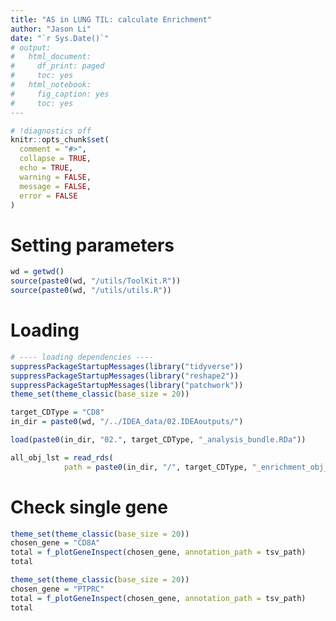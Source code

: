 ```yaml
---
title: "AS in LUNG TIL: calculate Enrichment"
author: "Jason Li"
date: "`r Sys.Date()`"
# output:
#   html_document:
#     df_print: paged
#     toc: yes
#   html_notebook:
#     fig_caption: yes
#     toc: yes
---
```


```r
# !diagnostics off
knitr::opts_chunk$set(
  comment = "#>",
  collapse = TRUE,
  echo = TRUE,
  warning = FALSE,
  message = FALSE,
  error = FALSE
)
```

# Setting parameters 
```r
wd = getwd()
source(paste0(wd, "/utils/ToolKit.R"))
source(paste0(wd, "/utils/utils.R"))

```

# Loading 
```r
# ---- loading dependencies ----
suppressPackageStartupMessages(library("tidyverse"))
suppressPackageStartupMessages(library("reshape2"))
suppressPackageStartupMessages(library("patchwork"))
theme_set(theme_classic(base_size = 20))

target_CDType = "CD8"
in_dir = paste0(wd, "/../IDEA_data/02.IDEAoutputs/")

load(paste0(in_dir, "02.", target_CDType, "_analysis_bundle.RDa"))

all_obj_lst = read_rds(
            path = paste0(in_dir, "/", target_CDType, "_enrichment_obj_lst.rds"))
```



# Check single gene
```r
theme_set(theme_classic(base_size = 20))
chosen_gene = "CD8A"
total = f_plotGeneInspect(chosen_gene, annotation_path = tsv_path)
total

```

```r
theme_set(theme_classic(base_size = 20))
chosen_gene = "PTPRC"
total = f_plotGeneInspect(chosen_gene, annotation_path = tsv_path)
total

```